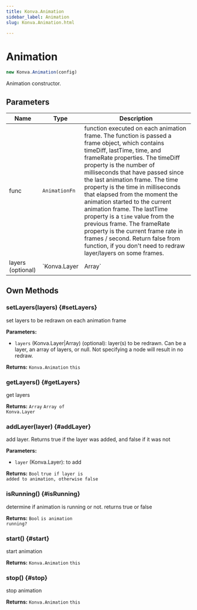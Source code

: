 ```yaml
---
title: Konva.Animation
sidebar_label: Animation
slug: Konva.Animation.html

---
```


# Animation

```javascript
new Konva.Animation(config)
```

Animation constructor.

## Parameters

| Name | Type | Description |
| ---- | ---- | ----------- |
| func | `AnimationFn` | function executed on each animation frame.  The function is passed a frame object, which contains  timeDiff, lastTime, time, and frameRate properties.  The timeDiff property is the number of milliseconds that have passed  since the last animation frame. The time property is the time in milliseconds that elapsed from the moment the animation started  to the current animation frame. The lastTime property is a `time` value from the previous frame.  The frameRate property is the current frame rate in frames / second.  Return false from function, if you don't need to redraw layer/layers on some frames. |
| layers (optional) | `Konva.Layer|Array` | layer(s) to be redrawn on each animation frame. Can be a layer, an array of layers, or null.  Not specifying a node will result in no redraw. |

## Own Methods

### setLayers(layers) {#setLayers}

set layers to be redrawn on each animation frame

**Parameters:**

- `layers` (Konva.Layer|Array) (optional): layer(s) to be redrawn. Can be a layer, an array of layers, or null.  Not specifying a node will result in no redraw.

**Returns:** `Konva.Animation` <code>this</code>

### getLayers() {#getLayers}

get layers

**Returns:** `Array` <code>Array of Konva.Layer</code>

### addLayer(layer) {#addLayer}

add layer.  Returns true if the layer was added, and false if it was not

**Parameters:**

- `layer` (Konva.Layer): to add

**Returns:** `Bool` <code>true if layer is added to animation, otherwise false</code>

### isRunning() {#isRunning}

determine if animation is running or not.  returns true or false

**Returns:** `Bool` <code>is animation running?</code>

### start() {#start}

start animation

**Returns:** `Konva.Animation` <code>this</code>

### stop() {#stop}

stop animation

**Returns:** `Konva.Animation` <code>this</code>

